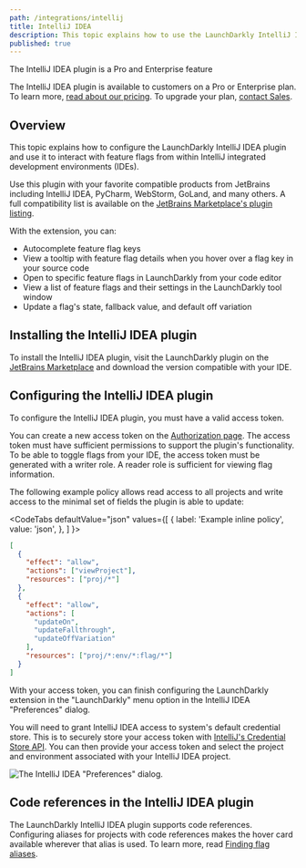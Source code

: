 ```yaml
---
path: /integrations/intellij
title: IntelliJ IDEA
description: This topic explains how to use the LaunchDarkly IntelliJ IDEA plugin to interact with feature flags from within IntelliJ IDEs.
published: true
---
```


<Callout intent="primary">
  <CalloutTitle>The IntelliJ IDEA plugin is a Pro and Enterprise feature</CalloutTitle>
  <CalloutDescription>

The IntelliJ IDEA plugin is available to customers on a Pro or Enterprise plan. To learn more, [read about our pricing](https://launchdarkly.com/pricing/). To upgrade your plan, [contact Sales](https://launchdarkly.com/contact-sales/).

  </CalloutDescription>
</Callout>

## Overview

This topic explains how to configure the LaunchDarkly IntelliJ IDEA plugin and use it to interact with feature flags from within IntelliJ integrated development environments (IDEs). 

Use this plugin with your favorite compatible products from JetBrains including IntelliJ IDEA, PyCharm, WebStorm, GoLand, and many others. A full compatibility list is available on the [JetBrains Marketplace's plugin listing](https://plugins.jetbrains.com/plugin/15159-launchdarkly).

With the extension, you can:

- Autocomplete feature flag keys
- View a tooltip with feature flag details when you hover over a flag key in your source code
- Open to specific feature flags in LaunchDarkly from your code editor
- View a list of feature flags and their settings in the LaunchDarkly tool window
- Update a flag's state, fallback value, and default off variation

## Installing the IntelliJ IDEA plugin

To install the IntelliJ IDEA plugin, visit the LaunchDarkly plugin on the [JetBrains Marketplace](https://plugins.jetbrains.com/plugin/15159-launchdarkly/versions) and download the version compatible with your IDE.

## Configuring the IntelliJ IDEA plugin

To configure the IntelliJ IDEA plugin, you must have a valid access token.

You can create a new access token on the [Authorization page](https://app.launchdarkly.com/settings/authorization). The access token must have sufficient permissions to support the plugin's functionality. To be able to toggle flags from your IDE, the access token must be generated with a writer role. A reader role is sufficient for viewing flag information.

The following example policy allows read access to all projects and write access to the minimal set of fields the plugin is able to update:

<CodeTabs
  defaultValue="json"
  values={[
    { label: 'Example inline policy', value: 'json', },
  ]
}>

<CodeTabItem value="json">

```json
[
  {
    "effect": "allow",
    "actions": ["viewProject"],
    "resources": ["proj/*"]
  },
  {
    "effect": "allow",
    "actions": [
      "updateOn",
      "updateFallthrough",
      "updateOffVariation"
    ],
    "resources": ["proj/*:env/*:flag/*"]
  }
]
```

</CodeTabItem>
</CodeTabs>

With your access token, you can finish configuring the LaunchDarkly extension in the "LaunchDarkly" menu option in the IntelliJ IDEA "Preferences" dialog.

You will need to grant IntelliJ IDEA access to system's default credential store. This is to securely store your access token with [IntelliJ's Credential Store API](https://plugins.jetbrains.com/docs/intellij/persisting-sensitive-data.html). You can then provide your access token and select the project and environment associated with your IntelliJ IDEA project.

![The IntelliJ IDEA "Preferences" dialog.](intellij-configuration.png)

## Code references in the IntelliJ IDEA plugin

The LaunchDarkly IntelliJ IDEA plugin supports code references. Configuring aliases for projects with code references makes the hover card available wherever that alias is used. To learn more, read [Finding flag aliases](/home/code/code-references#finding-flag-aliases).
